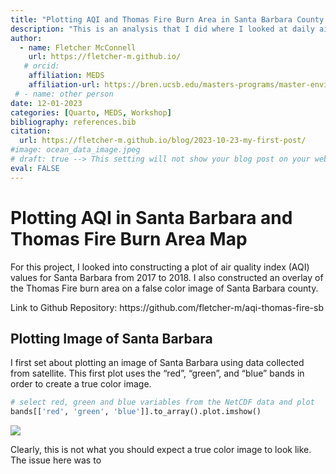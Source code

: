 ```yaml
---
title: "Plotting AQI and Thomas Fire Burn Area in Santa Barbara County in Python "
description: "This is an analysis that I did where I looked at daily air quality index values in Santa Barbara in 2017-2018 as well as the area burned by the Thomas Fire (2017) and plotted both."
author:
  - name: Fletcher McConnell
    url: https://fletcher-m.github.io/
   # orcid:
    affiliation: MEDS
    affiliation-url: https://bren.ucsb.edu/masters-programs/master-environmental-data-science/academics-meds
 # - name: other person
date: 12-01-2023
categories: [Quarto, MEDS, Workshop]
bibliography: references.bib
citation:
  url: https://fletcher-m.github.io/blog/2023-10-23-my-first-post/
#image: ocean_data_image.jpeg
# draft: true --> This setting will not show your blog post on your website but you can still see from url
eval: FALSE
---
```


# Plotting AQI in Santa Barbara and Thomas Fire Burn Area Map

For this project, I looked into constructing a plot of air quality index (AQI) values for Santa Barbara from 2017 to 2018. I also constructed an overlay of the Thomas Fire burn area on a false color image of Santa Barbara county.

Link to Github Repository: https://github.com/fletcher-m/aqi-thomas-fire-sb

## Plotting Image of Santa Barbara

I first set about plotting an image of Santa Barbara using data collected from satellite. This first plot uses the "red", "green", and "blue" bands in order to create a true color image.

```python
# select red, green and blue variables from the NetCDF data and plot 
bands[['red', 'green', 'blue']].to_array().plot.imshow()
```

![](screenshot.jpeg)

Clearly, this is not what you should expect a true color image to look like. The issue here was to
